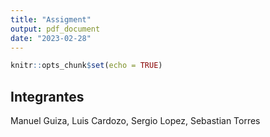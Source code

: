```yaml
---
title: "Assigment"
output: pdf_document
date: "2023-02-28"
---
```


```r
knitr::opts_chunk$set(echo = TRUE)
```

## Integrantes
Manuel Guiza,
Luis Cardozo,
Sergio Lopez,
Sebastian Torres



